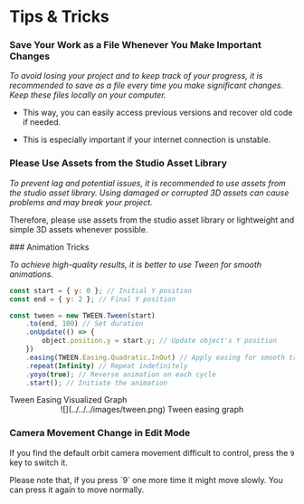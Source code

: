 
# Tips & Tricks

<Steps>

### Save Your Work as a File Whenever You Make Important Changes

_To avoid losing your project and to keep track of your progress, it is recommended to save as a file every time you make significant changes. Keep these files locally on your computer._

<Callout>

- This way, you can easily access previous versions and recover old code if needed.

- This is especially important if your internet connection is unstable.

</Callout>

### Please Use Assets from the Studio Asset Library

_To prevent lag and potential issues, it is recommended to use assets from the studio asset library. Using damaged or corrupted 3D assets can cause problems and may break your project._

<Callout>

Therefore, please use assets from the studio asset library or lightweight and simple 3D assets whenever possible.

</Callout>
### Animation Tricks

_To achieve high-quality results, it is better to use Tween for smooth animations._

```js showLineNumbers filename="Animation"
const start = { y: 0 }; // Initial Y position
const end = { y: 2 }; // Final Y position

const tween = new TWEEN.Tween(start)
    .to(end, 100) // Set duration
    .onUpdate(() => {
        object.position.y = start.y; // Update object's Y position
    })
    .easing(TWEEN.Easing.Quadratic.InOut) // Apply easing for smooth transitions
    .repeat(Infinity) // Repeat indefinitely
    .yoyo(true); // Reverse animation on each cycle
    .start(); // Initiate the animation
```

<Callout type="info">
  Tween Easing Visualized Graph
  <br />
  <div style={{ textAlign: "center" }}>
    <center>![](../../../images/tween.png) Tween easing graph</center>
  </div>
</Callout>

### Camera Movement Change in Edit Mode

If you find the default orbit camera movement difficult to control, press the `9` key to switch it.

<Callout type="warning">
Please note that, if you press `9` one more time it might move slowly. You can press it again to move normally.
</Callout>
</Steps>
